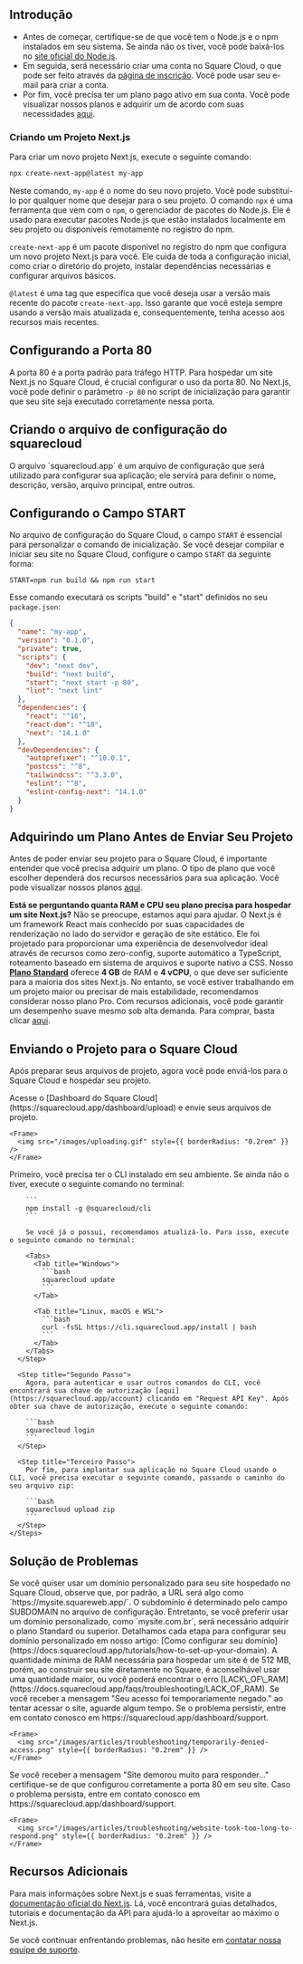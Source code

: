 ## Introdução

- Antes de começar, certifique-se de que você tem o Node.js e o npm instalados em seu sistema. Se ainda não os tiver, você pode baixá-los no [site oficial do Node.js](https://nodejs.org/).
- Em seguida, será necessário criar uma conta no Square Cloud, o que pode ser feito através da [página de inscrição](https://squarecloud.app/signup). Você pode usar seu e-mail para criar a conta.
- Por fim, você precisa ter um plano pago ativo em sua conta. Você pode visualizar nossos planos e adquirir um de acordo com suas necessidades [aqui](https://squarecloud.app/plans).

### Criando um Projeto Next.js

Para criar um novo projeto Next.js, execute o seguinte comando:

```bash
npx create-next-app@latest my-app
```

Neste comando, `my-app` é o nome do seu novo projeto. Você pode substituí-lo por qualquer nome que desejar para o seu projeto. O comando `npx` é uma ferramenta que vem com o `npm`, o gerenciador de pacotes do Node.js. Ele é usado para executar pacotes Node.js que estão instalados localmente em seu projeto ou disponíveis remotamente no registro do npm.

`create-next-app` é um pacote disponível no registro do npm que configura um novo projeto Next.js para você. Ele cuida de toda a configuração inicial, como criar o diretório do projeto, instalar dependências necessárias e configurar arquivos básicos.

`@latest` é uma tag que especifica que você deseja usar a versão mais recente do pacote `create-next-app`. Isso garante que você esteja sempre usando a versão mais atualizada e, consequentemente, tenha acesso aos recursos mais recentes.

## Configurando a Porta 80

A porta 80 é a porta padrão para tráfego HTTP. Para hospedar um site Next.js no Square Cloud, é crucial configurar o uso da porta 80. No Next.js, você pode definir o parâmetro `-p 80` no script de inicialização para garantir que seu site seja executado corretamente nessa porta.

## Criando o arquivo de configuração do squarecloud

<Card title="Saiba mais: como criar o arquivo de configuração para o Square Cloud." icon="link" href="https://docs.squarecloud.app/getting-started/config-file">
  O arquivo `squarecloud.app` é um arquivo de configuração que será utilizado para configurar sua aplicação; ele servirá para definir o nome, descrição, versão, arquivo principal, entre outros.
</Card>

## Configurando o Campo START

No arquivo de configuração do Square Cloud, o campo `START` é essencial para personalizar o comando de inicialização. Se você desejar compilar e iniciar seu site no Square Cloud, configure o campo `START` da seguinte forma:

```app squarecloud.app
START=npm run build && npm run start
```

Esse comando executará os scripts "build" e "start" definidos no seu `package.json`:

```json package.json
{
  "name": "my-app",
  "version": "0.1.0",
  "private": true,
  "scripts": {
    "dev": "next dev",
    "build": "next build",
    "start": "next start -p 80",
    "lint": "next lint"
  },
  "dependencies": {
    "react": "^18",
    "react-dom": "^18",
    "next": "14.1.0"
  },
  "devDependencies": {
    "autoprefixer": "^10.0.1",
    "postcss": "^8",
    "tailwindcss": "^3.3.0",
    "eslint": "^8",
    "eslint-config-next": "14.1.0"
  }
}
```

## Adquirindo um Plano Antes de Enviar Seu Projeto

Antes de poder enviar seu projeto para o Square Cloud, é importante entender que você precisa adquirir um plano. O tipo de plano que você escolher dependerá dos recursos necessários para sua aplicação. Você pode visualizar nossos planos [aqui](https://squarecloud.app/plans).

<Note>**Está se perguntando quanta RAM e CPU seu plano precisa para hospedar um site Next.js?** Não se preocupe, estamos aqui para ajudar. O Next.js é um framework React mais conhecido por suas capacidades de renderização no lado do servidor e geração de site estático. Ele foi projetado para proporcionar uma experiência de desenvolvedor ideal através de recursos como zero-config, suporte automático a TypeScript, roteamento baseado em sistema de arquivos e suporte nativo a CSS. Nosso **[Plano Standard](https://squarecloud.app/pay/standard)** oferece **4 GB** de RAM e **4 vCPU**, o que deve ser suficiente para a maioria dos sites Next.js. No entanto, se você estiver trabalhando em um projeto maior ou precisar de mais estabilidade, recomendamos considerar nosso plano Pro. Com recursos adicionais, você pode garantir um desempenho suave mesmo sob alta demanda. Para comprar, basta clicar [aqui](https://squarecloud.app/pay/pro). </Note>

## Enviando o Projeto para o Square Cloud

Após preparar seus arquivos de projeto, agora você pode enviá-los para o Square Cloud e hospedar seu projeto.

<Tabs>
  <Tab title="Upload via Dashboard">
    Acesse o [Dashboard do Square Cloud](https://squarecloud.app/dashboard/upload) e envie seus arquivos de projeto.

    <Frame>
      <img src="/images/uploading.gif" style={{ borderRadius: "0.2rem" }} />
    </Frame>
  </Tab>

  <Tab title="Upload via CLI">
    <Steps>
      <Step title="Primeiro Passo">
        Primeiro, você precisa ter o CLI instalado em seu ambiente. Se ainda não o tiver, execute o seguinte comando no terminal:

        ```
        npm install -g @squarecloud/cli
        ```

        Se você já o possui, recomendamos atualizá-lo. Para isso, execute o seguinte comando no terminal:

        <Tabs>
          <Tab title="Windows">
            ```bash
            squarecloud update
            ```
          </Tab>

          <Tab title="Linux, macOS e WSL">
            ```bash
            curl -fsSL https://cli.squarecloud.app/install | bash
            ```
          </Tab>
        </Tabs>
      </Step>

      <Step title="Segundo Passo">
        Agora, para autenticar e usar outros comandos do CLI, você encontrará sua chave de autorização [aqui](https://squarecloud.app/account) clicando em "Request API Key". Após obter sua chave de autorização, execute o seguinte comando:

        ```bash
        squarecloud login
        ```
      </Step>

      <Step title="Terceiro Passo">
        Por fim, para implantar sua aplicação no Square Cloud usando o CLI, você precisa executar o seguinte comando, passando o caminho do seu arquivo zip:

        ```bash
        squarecloud upload zip
        ```
      </Step>
    </Steps>
  </Tab>
</Tabs>

## Solução de Problemas

<AccordionGroup>
  <Accordion title="Domínio Personalizado" icon="globe" iconType="solid">
    Se você quiser usar um domínio personalizado para seu site hospedado no Square Cloud, observe que, por padrão, a URL será algo como `https://mysite.squareweb.app/`. O subdomínio é determinado pelo campo SUBDOMAIN no arquivo de configuração. Entretanto, se você preferir usar um domínio personalizado, como `mysite.com.br`, será necessário adquirir o plano Standard ou superior. Detalhamos cada etapa para configurar seu domínio personalizado em nosso artigo: [Como configurar seu domínio](https://docs.squarecloud.app/tutorials/how-to-set-up-your-domain).
  </Accordion>

  <Accordion title="Quantidade Mínima de RAM" icon="memory" iconType="solid">
    A quantidade mínima de RAM necessária para hospedar um site é de 512 MB, porém, ao construir seu site diretamente no Square, é aconselhável usar uma quantidade maior, ou você poderá encontrar o erro [LACK\_OF\_RAM](https://docs.squarecloud.app/faqs/troubleshooting/LACK_OF_RAM).
  </Accordion>

  <Accordion title="Acesso Temporariamente Negado" icon="ban" iconType="solid">
    Se você receber a mensagem "Seu acesso foi temporariamente negado." ao tentar acessar o site, aguarde algum tempo. Se o problema persistir, entre em contato conosco em https://squarecloud.app/dashboard/support.

    <Frame>
      <img src="/images/articles/troubleshooting/temporarily-denied-access.png" style={{ borderRadius: "0.2rem" }} />
    </Frame>
  </Accordion>

  <Accordion title="Site demorou muito para responder..." icon="clock" iconType="solid">
    Se você receber a mensagem "Site demorou muito para responder..." certifique-se de que configurou corretamente a porta 80 em seu site. Caso o problema persista, entre em contato conosco em https://squarecloud.app/dashboard/support.

    <Frame>
      <img src="/images/articles/troubleshooting/website-took-too-long-to-respond.png" style={{ borderRadius: "0.2rem" }} />
    </Frame>
  </Accordion>
</AccordionGroup>

## Recursos Adicionais

Para mais informações sobre Next.js e suas ferramentas, visite a [documentação oficial do Next.js](https://nextjs.org/docs). Lá, você encontrará guias detalhados, tutoriais e documentação da API para ajudá-lo a aproveitar ao máximo o Next.js.

Se você continuar enfrentando problemas, não hesite em [contatar nossa equipe de suporte](/company/support).
